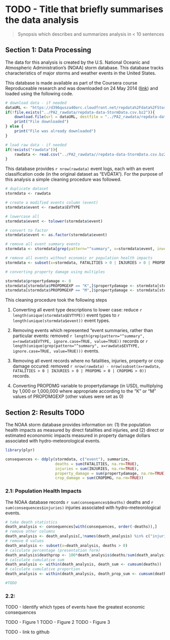 TODO - Title that briefly summarises the data analysis
========================================================

> Synopsis which describes and summarizes analysis in < 10 sentences

## Section 1: Data Processing
The data for this analysis is created by the U.S. National Oceanic and Atmospheric Administration's (NOAA) storm database. This database tracks characteristics of major storms and weather events in the United States.

This database is made available as part of the Coursera course Reproduceable research and was downloaded on 24 May 2014 ([link](https://d396qusza40orc.cloudfront.net/repdata%2Fdata%2FStormData.csv.bz2)) and loaded using the following code.

```r
# download data - if needed
dataURL <- "https://d396qusza40orc.cloudfront.net/repdata%2Fdata%2FStormData.csv.bz2"
if(!file.exists("../PA2_rawdata/repdata-data-StormData.csv.bz2")){
    download.file(url = dataURL, destfile = "../PA2_rawdata/repdata-data-StormData.csv.bz2", method = "curl")
    print("File downloaded")
} else {
    print("File was already downloaded")
}

# load raw data - if needed
if(!exists("rawdata")){
    rawdata <- read.csv("../PA2_rawdata//repdata-data-StormData.csv.bz2")
}

```

This database provides `r nrow(rawdata)` event logs, each with an event classification code (in the original dataset as "EVDATA"). For the purpose of this analysis a simple cleaning procedure was followed.


```r
# duplicate dataset
stormdata <- rawdata

# create a modified events column (event)
stormdata$event <- rawdata$EVTYPE

# lowercase all
stormdata$event <- tolower(stormdata$event)

# convert to factor
stormdata$event <- as.factor(stormdata$event)

# remove all event summary events
stormdata <- stormdata[grep(pattern="^summary", x=stormdata$event, invert=TRUE),]

# remove all events without economic or population health impacts
stormdata <- subset(x=stormdata, FATALITIES > 0 | INJURIES > 0 | PROPDMG > 0 | CROPDMG > 0)

# converting property damage using multiples

stormdata$propertydamage <- 0
stormdata[stormdata$PROPDMGEXP == "K",]$propertydamage <- stormdata[stormdata$PROPDMGEXP == "K",]$PROPDMG * 1000
stormdata[stormdata$PROPDMGEXP == "M",]$propertydamage <- stormdata[stormdata$PROPDMGEXP == "M",]$PROPDMG * 1000000

```

This cleaning procedure took the following steps

1. Converting all event type descriptions to lower case: reduce `r length(unique(stormdata$EVTYPE))` event types to `r length(unique(stormdata$event))` event types.

2. Removing events which represented "event summaries, rather than particular events: removed `r length(grep(pattern="^summary", x=rawdata$EVTYPE, ignore.case=TRUE, value=TRUE))` records or `r length(unique(grep(pattern="^summary", x=rawdata$EVTYPE, ignore.case=TRUE, value=TRUE)))` events.

3. Removing all event records where no fatalities, injuries, property or crop damage occured: removed `r nrow(rawdata) - nrow(subset(x=rawdata, FATALITIES > 0 | INJURIES > 0 | PROPDMG > 0 | CROPDMG > 0))` records.

4. Converting PROPDMG variable to propertydamage (in USD), multiplying by 1,000 or 1,000,000 where appropriate according to the "K" or "M" values of PROPDMGEXP (other values were set as 0)

## Section 2: Results TODO
The NOAA storm database provides information on: (1) the population health impacts as measured by direct fatalities and injuries, and (2) direct or estimated econonomic impacts measured in property damage dollars associated with hydro-meteorological events.

```r
library(plyr)

consequences <- ddply(stormdata, c("event"), summarize, 
                      deaths = sum(FATALITIES, na.rm=TRUE),
                      injuries = sum(INJURIES, na.rm=TRUE),
                      property_damage = sum(propertydamage, na.rm=TRUE),
                      crop_damage = sum(CROPDMG, na.rm=TRUE))

```

### 2.1: Population Health Impacts
The NOAA database records `r sum(consequences$deaths)` deaths and `r sum(consequences$injuries)` injuries associated with hydro-meteorological events.
 
```r
# take death statistics
death_analysis <- consequences[with(consequences, order(-deaths)),]
# remove other columns
death_analysis <- death_analysis[,!names(death_analysis) %in% c("injuries","property_damage","crop_damage")]
# remove 0 values
death_analysis <- subset(x=death_analysis, deaths > 0)
# calculate percentage (presentation form)
death_analysis$deathprop <- 100*death_analysis$deaths/sum(death_analysis$deaths)
# calculate cumulative sum
death_analysis <- within(death_analysis, death_sum <- cumsum(deaths))
# calculate cumulative proportion
death_analysis <- within(death_analysis, death_prop_sum <- cumsum(deathprop))
```

```r
#TODO
```

### 2.2: 
TODO - Identify which types of events have the greatest economic consequences

TODO - Figure 1
TODO - Figure 2
TODO - Figure 3

TODO - link to github
